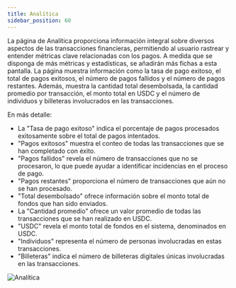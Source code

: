 ```yaml
---
title: Analítica
sidebar_position: 60
---
```


La página de Analítica proporciona información integral sobre diversos aspectos de las transacciones financieras, permitiendo al usuario rastrear y entender métricas clave relacionadas con los pagos. A medida que se disponga de más métricas y estadísticas, se añadirán más fichas a esta pantalla. La página muestra información como la tasa de pago exitoso, el total de pagos exitosos, el número de pagos fallidos y el número de pagos restantes. Además, muestra la cantidad total desembolsada, la cantidad promedio por transacción, el monto total en USDC y el número de individuos y billeteras involucrados en las transacciones.

En más detalle:

- La "Tasa de pago exitoso" indica el porcentaje de pagos procesados exitosamente sobre el total de pagos intentados.
- "Pagos exitosos" muestra el conteo de todas las transacciones que se han completado con éxito.
- "Pagos fallidos" revela el número de transacciones que no se procesaron, lo que puede ayudar a identificar incidencias en el proceso de pago.
- "Pagos restantes" proporciona el número de transacciones que aún no se han procesado.
- "Total desembolsado" ofrece información sobre el monto total de fondos que han sido enviados.
- La "Cantidad promedio" ofrece un valor promedio de todas las transacciones que se han realizado en USDC.
- "USDC" revela el monto total de fondos en el sistema, denominados en USDC.
- "Individuos" representa el número de personas involucradas en estas transacciones.
- "Billeteras" indica el número de billeteras digitales únicas involucradas en las transacciones.

![Analítica](/assets/SDP/SDP24.png)
